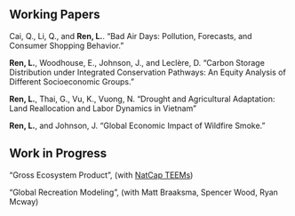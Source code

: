 ## Working Papers

Cai, Q., Li, Q., and **Ren, L.**. "Bad Air Days: Pollution, Forecasts, and Consumer Shopping Behavior."

**Ren, L.**, Woodhouse, E., Johnson, J., and Leclère, D. "Carbon Storage Distribution under Integrated Conservation
Pathways: An Equity Analysis of Different Socioeconomic Groups."

**Ren, L.**, Thai, G., Vu, K., Vuong, N. "Drought and Agricultural Adaptation: Land Reallocation and Labor Dynamics in Vietnam"

**Ren, L.**, and Johnson, J. "Global Economic Impact of Wildfire Smoke."

## Work in Progress

"Gross Ecosystem Product", (with [NatCap TEEMs](https://natcapteems.umn.edu/))

"Global Recreation Modeling", (with Matt Braaksma, Spencer Wood, Ryan Mcway)
